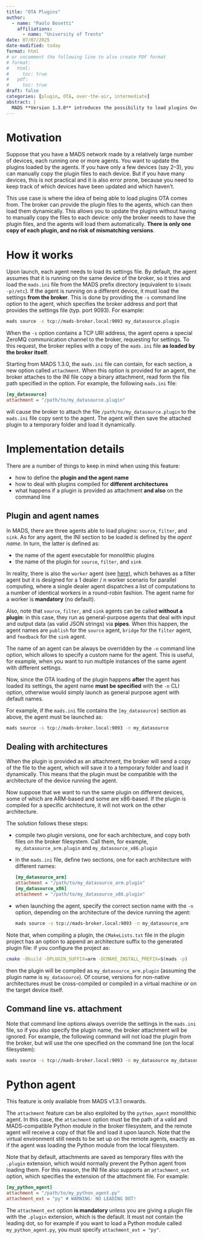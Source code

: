 ```yaml
---
title: "OTA Plugins"
author:
  - name: "Paolo Bosetti"
    affiliations: 
      - name: "University of Trento"
date: 07/07/2025
date-modified: today
format: html
# or uncomment the following line to also create PDF format
# format: 
#   html:
#     toc: true
#   pdf:
#     toc: true
draft: false
categories: [plugin, OTA, over-the-air, intermediate]
abstract: |
  MADS **Version 1.3.0** introduces the possibility to load plugins Over-The-Air (OTA): plugin files can be provided to agents by the broker. This allows to centralize the management of plugins and to update them without the need to manually copy compiled plugins to the devices running the agents.
---
```


# Motivation

Suppose that you have a MADS network made by a relatively large number of devices, each running one or more agents. You want to update the plugins loaded by the agents. If you have only a few devices (say 2–3), you can manually copy the plugin files to each device. But if you have many devices, this is not practical and it is also error prone, because you need to keep track of which devices have been updated and which haven't.

This use case is where the idea of being able to load plugins OTA comes from. The broker can provide the plugin files to the agents, which can then load them dynamically. This allows you to update the plugins without having to manually copy the files to each device: only the broker needs to have the plugin files, and the agents will load them automatically. **There is only one copy of each plugin, and no risk of mismatching versions**.


# How it works

Upon launch, each agent needs to load its settings file. By default, the agent assumes that it is running on the same device of the broker, so it tries and load the `mads.ini` file from the MADS prefix directory (equivalent to `$(mads -p)/etc`). If the agent is running on a different device, it must load the settings **from the broker**. This is done by providing the `-s` command line option to the agent, which specifies the broker address and port that provides the settings file (typ. port 9093). For example:

```sh
mads source -s tcp://mads-broker.local:9093 my_datasource.plugin
```

When the `-s` option contains a TCP URI address, the agent opens a special ZeroMQ communication channel to the broker, requesting for settings. To this request, the broker replies with a copy of the `mads.ini` file **as loaded by the broker itself**.

Starting from MADS 1.3.0, the `mads.ini` file can contain, for each section, a new option called `attachment`. When this option is provided for an agent, the broker attaches to the INI file copy a binary attachment, read form the file path specified in the option. For example, the following `mads.ini` file:

```ini
[my_datasource]
attachment = "/path/to/my_datasource.plugin"
```

will cause the broker to attach the file `/path/to/my_datasource.plugin` to the `mads.ini` file copy sent to the agent. The agent will then save the attached plugin to a temporary folder and load it dynamically.


# Implementation details

There are a number of things to keep in mind when using this feature:

* how to define the **plugin and the agent name**
* how to deal with plugins compiled for **different architectures**
* what happens if a plugin is provided as attachment **and also** on the command line


## Plugin and agent names

In MADS, there are three agents able to load plugins: `source`, `filter`, and `sink`. As for any agent, the INI section to be loaded is defined by the *agent name*. In turn, the latter is defined as:

* the name of the agent executable for monolithic plugins
* the name of the plugin for `source`, `filter`, and `sink`

:::{.callout-note}
In reality, there is also the `worker` agent (see [here](worker.qmd)), which behaves as a filter agent but it is designed for a 1 dealer / n worker scenario for parallel computing, where a single dealer agent dispatches a list of computations to a number of identical workers in a round-robin fashion. The agent name for a worker is **mandatory** (no default).
:::

Also, note that `source`, `filter`, and `sink` agents can be called **without a plugin**: in this case, they run as general-purpose agents that deal with input and output data (as valid JSON strings) via **pipes**. When this happen, the agent names are `publish` for the `source` agent, `bridge` for the `filter` agent, and `feedback` for the `sink` agent. 

The name of an agent can be always be overridden by the `-n` command line option, which allows to specify a custom name for the agent. This is useful, for example, when you want to run multiple instances of the same agent with different settings.

Now, since the OTA loading of the plugin happens **after** the agent has loaded its settings, the agent name **must be specified** with the `-n` CLI option, otherwise would simply launch as general purpose agent with default names.

For example, if the `mads.ini` file contains the `[my_datasource]` section as above, the agent must be launched as:

```sh
mads source -s tcp://mads-broker.local:9093 -n my_datasource
```


## Dealing with architectures

When the plugin is provided as an attachment, the broker will send a copy of the file to the agent, which will save it to a temporary folder and load it dynamically. This means that the plugin must be compatible with the architecture of the device running the agent.

Now suppose that we want to run the same plugin on different devices, some of which are ARM-based and some are x86-based. If the plugin is compiled for a specific architecture, it will not work on the other architecture. 

The solution follows these steps:

* compile two plugin versions, one for each architecture, and copy both files on the broker filesystem. Call them, for example, `my_datasource_arm.plugin` and `my_datasource_x86.plugin`
* in the `mads.ini` file, define two sections, one for each architecture with different names:
  
  ```ini
  [my_datasource_arm]
  attachment = "/path/to/my_datasource_arm.plugin"
  [my_datasource_x86]
  attachment = "/path/to/my_datasource_x86.plugin"
  ```
  
* when launching the agent, specify the correct section name with the `-n` option, depending on the architecture of the device running the agent:

  ```sh
  mads source -s tcp://mads-broker.local:9093 -n my_datasource_arm
  ```
  
Note that, when compiling a plugin, the `CMakeLists.txt` file in the plugin project has an option to append an architecture suffix to the generated plugin file: if you configure the project as:

```sh
cmake -Bbuild -DPLUGIN_SUFFIX=arm -DCMAKE_INSTALL_PREFIX=$(mads -p)
```

then the plugin will be compiled as `my_datasource_arm.plugin` (assuming the plugin name is `my_datasource`). Of course, versions for non-native architectures must be cross-compiled or compiled in a virtual machine or on the target device itself.


## Command line vs. attachment

Note that command line options always override the settings in the `mads.ini` file, so if you also specify the plugin name, the broker attachment will be ignored. For example, the following command will not load the plugin from the broker, but will use the one specified on the command line (on the local filesystem):

```sh
mads source -s tcp://mads-broker.local:9093 -n my_datasource my_datasource.plugin
```


# Python agent

::: callout-warning
This feature is only available from MADS v1.3.1 onwards.
:::

The `attachment` feature can be also exploited by the `python_agent` monolithic agent. In this case, the `attachment` option must be the path of a valid and MADS-compatible Python module in the broker filesystem, and the remote agent will receive a copy of that file and load it upon launch. Note that the virtual environment still needs to be set up on the remote agents, exactly as if the agent was loading the Python module from the local filesystem.

Note that by default, attachments are saved as temporary files with the `.plugin` extension, which would normally prevent the Python agent from loading them. For this reason, the INI file also supports an `attachment_ext` option, which specifies the extension of the attachment file. For example:

```ini
[my_python_agent]
attachment = "/path/to/my_python_agent.py"
attachment_ext = "py" # WARNING: NO LEADING DOT!
```

The `attachment_ext` option **is mandatory** unless you are giving a plugin file with the `.plugin` extension, which is the default. It must not contain the leading dot, so for example if you want to load a Python module called `my_python_agent.py`, you must specify `attachment_ext = "py"`.